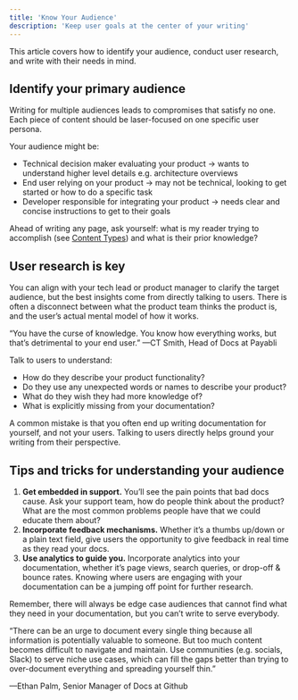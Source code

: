 ```yaml
---
title: 'Know Your Audience'
description: 'Keep user goals at the center of your writing'
---
```


This article covers how to identify your audience, conduct user research, and write with their needs in mind.

## Identify your primary audience

Writing for multiple audiences leads to compromises that satisfy no one. Each piece of content should be laser-focused on one specific user persona.

Your audience might be: 

- Technical decision maker evaluating your product → wants to understand higher level details e.g. architecture overviews
- End user relying on your product → may not be technical, looking to get started or how to do a specific task
- Developer responsible for integrating your product → needs clear and concise instructions to get to their goals

Ahead of writing any page, ask yourself: what is my reader trying to accomplish (see [Content Types](/content_types)) and what is their prior knowledge? 

## User research is key

You can align with your tech lead or product manager to clarify the target audience, but the best insights come from directly talking to users. There is often a disconnect between what the product team thinks the product is, and the user’s actual mental model of how it works.

“You have the curse of knowledge. You know how everything works, but that’s detrimental to your end user.” —CT Smith, Head of Docs at Payabli

Talk to users to understand:

- How do they describe your product functionality?
- Do they use any unexpected words or names to describe your product?
- What do they wish they had more knowledge of?
- What is explicitly missing from your documentation?

A common mistake is that you often end up writing documentation for yourself, and not your users. Talking to users directly helps ground your writing from their perspective. 

## Tips and tricks for understanding your audience

1. **Get embedded in support.** You’ll see the pain points that bad docs cause. Ask your support team, how do people think about the product? What are the most common problems people have that we could educate them about?
2. **Incorporate feedback mechanisms.** Whether it’s a thumbs up/down or a plain text field, give users the opportunity to give feedback in real time as they read your docs. 
3. **Use analytics to guide you.** Incorporate analytics into your documentation, whether it’s page views, search queries, or drop-off & bounce rates. Knowing where users are engaging with your documentation can be a jumping off point for further research. 

Remember, there will always be edge case audiences that cannot find what they need in your documentation, but you can’t write to serve everybody. 

<Note>
“There can be an urge to document every single thing because all information is potentially valuable to someone. But too much content becomes difficult to navigate and maintain. Use communities (e.g. socials, Slack) to serve niche use cases, which can fill the gaps better than trying to over-document everything and spreading yourself thin.” 

—Ethan Palm, Senior Manager of Docs at Github

</Note>